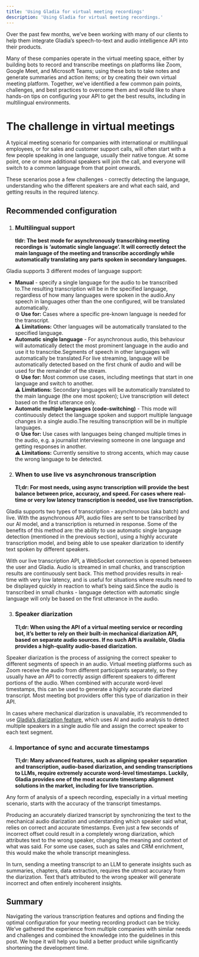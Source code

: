 ```yaml
---
title: 'Using Gladia for virtual meeting recordings'
description: 'Using Gladia for virtual meeting recordings.'
---
```


Over the past few months, we’ve been working with many of our clients to help them integrate Gladia’s speech-to-text and audio intelligence API into their products.

Many of these companies operate in the virtual meeting space, either by building bots to record and transcribe meetings on platforms like Zoom, Google Meet, and Microsoft Teams; using these bots to take notes and generate summaries and action items; or by creating their own virtual meeting platform. Together, we’ve identified a few common pain points, challenges, and best practices to overcome them and would like to share hands-on tips on configuring your API to get the best results, including in multilingual environments.

# The challenge in virtual meetings

A typical meeting scenario for companies with international or multilingual employees, or for sales and customer support calls, will often start with a few people speaking in one language, usually their native tongue. At some point, one or more additional speakers will join the call, and everyone will switch to a common language from that point onwards.

These scenarios pose a few challenges - correctly detecting the language, understanding who the different speakers are and what each said, and getting results in the required latency.

## Recommended configuration

1. ### Multilingual support
   **tldr: The best mode for asynchronously transcribing meeting recordings is ‘automatic single language’. It will correctly detect the main language of the meeting and transcribe accordingly while automatically translating any parts spoken in secondary languages.**

Gladia supports 3 different modes of language support:

- **Manual** - specify a single language for the audio to be transcribed to.The resulting transcription will be in the specified language, regardless of how many languages were spoken in the audio.Any speech in languages other than the one configured, will be translated automatically.  
  ⚙️ **Use for:** Cases where a specific pre-known language is needed for the transcript.  
  ⚠️ **Limitations:** Other languages will be automatically translated to the specified language.
- **Automatic single language** - For asynchronous audio, this behaviour will automatically detect the most prominent language in the audio and use it to transcribe.Segments of speech in other languages will automatically be translated.For live streaming, language will be automatically detected based on the first chunk of audio and will be used for the remainder of the stream.  
  ⚙️ **Use for:** Most common use cases, including meetings that start in one language and switch to another.  
  ⚠️ **Limitations:** Secondary languages will be automatically translated to the main language (the one most spoken); Live transcription will detect based on the first utterance only.
- **Automatic multiple languages (code-switching)** - This mode will continuously detect the language spoken and support multiple language changes in a single audio.The resulting transcription will be in multiple languages.  
  ⚙️ **Use for:** Use cases with languages being changed multiple times in the audio, e.g. a journalist interviewing someone in one language and getting responses in another.  
  ⚠️ **Limitations:** Currently sensitive to strong accents, which may cause the wrong language to be detected.

2. ### When to use live vs asynchronous transcription
   **Tl;dr: For most needs, using async transcription will provide the best balance between price, accuracy, and speed. For cases where real-time or very low latency transcription is needed, use live transcription.**

Gladia supports two types of transcription - asynchronous (aka batch) and live. With the asynchronous API, audio files are sent to be transcribed by our AI model, and a transcription is returned in response. Some of the benefits of this method are: the ability to use automatic single language detection (mentioned in the previous section), using a highly accurate transcription model, and being able to use speaker diarization to identify text spoken by different speakers.

With our live transcription API, a WebSocket connection is opened between the user and Gladia. Audio is streamed in small chunks, and transcription results are continuously sent back. This method provides results in real-time with very low latency, and is useful for situations where results need to be displayed quickly in reaction to what’s being said.Since the audio is transcribed in small chunks - language detection with automatic single language will only be based on the first utterance in the audio.

3. ### Speaker diarization
   **Tl;dr: When using the API of a virtual meeting service or recording bot, it’s better to rely on their built-in mechanical diarization API, based on separate audio sources. If no such API is available, Gladia provides a high-quality audio-based diarization.**

Speaker diarization is the process of assigning the correct speaker to different segments of speech in an audio. Virtual meeting platforms such as Zoom receive the audio from different participants separately, so they usually have an API to correctly assign different speakers to different portions of the audio. When combined with accurate word-level timestamps, this can be used to generate a highly accurate diarized transcript. Most meeting bot providers offer this type of diarization in their API.

In cases where mechanical diarization is unavailable, it’s recommended to use [Gladia’s diarization feature](https://www.gladia.io/blog/gladia-speech-to-text-api-speaker-diarization), which uses AI and audio analysis to detect multiple speakers in a single audio file and assign the correct speaker to each text segment.

4. ### Importance of sync and accurate timestamps
   **Tl;dr: Many advanced features, such as aligning speaker separation and transcription, audio-based diarization, and sending transcriptions to LLMs, require extremely accurate word-level timestamps. Luckily, Gladia provides one of the most accurate timestamp alignment solutions in the market, including for live transcription.**

Any form of analysis of a speech recording, especially in a virtual meeting scenario, starts with the accuracy of the transcript timestamps.

Producing an accurately diarized transcript by synchronizing the text to the mechanical audio diarization and understanding which speaker said what, relies on correct and accurate timestamps. Even just a few seconds of incorrect offset could result in a completely wrong diarization, which attributes text to the wrong speaker, changing the meaning and context of what was said. For some use cases, such as sales and CRM enrichment, this would make the whole transcript meaningless.

In turn, sending a meeting transcript to an LLM to generate insights such as summaries, chapters, data extraction, requires the utmost accuracy from the diarization. Text that’s attributed to the wrong speaker will generate incorrect and often entirely incoherent insights.

## Summary

Navigating the various transcription features and options and finding the optimal configuration for your meeting recording product can be tricky. We’ve gathered the experience from multiple companies with similar needs and challenges and combined the knowledge into the guidelines in this post. We hope it will help you build a better product while significantly shortening the development time.